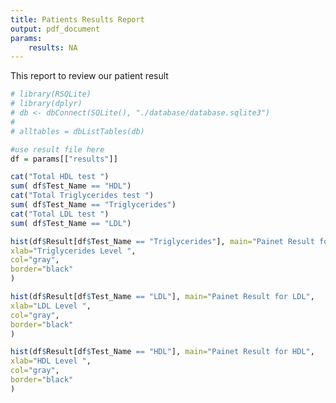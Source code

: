 ---
title: Patients Results Report
output: pdf_document
params:
    results: NA
---
This report to review our patient result 

```{r echo=FALSE, message=FALSE, warning=FALSE, , echo=FALSE, paged.print=FALSE}

# library(RSQLite)
# library(dplyr)
# db <- dbConnect(SQLite(), "./database/database.sqlite3")
# 
# alltables = dbListTables(db)

#use result file here
df = params[["results"]]
```


```{r , echo=FALSE}
cat("Total HDL test ") 
sum( df$Test_Name == "HDL")
cat("Total Triglycerides test ")
sum( df$Test_Name == "Triglycerides")
cat("Total LDL test ")
sum( df$Test_Name == "LDL")
```



```{r , echo=FALSE}

hist(df$Result[df$Test_Name == "Triglycerides"], main="Painet Result for Triglycerides",
xlab="Triglycerides Level ",
col="gray",
border="black"
)

hist(df$Result[df$Test_Name == "LDL"], main="Painet Result for LDL",
xlab="LDL Level ",
col="gray",
border="black"
)

hist(df$Result[df$Test_Name == "HDL"], main="Painet Result for HDL",
xlab="HDL Level ",
col="gray",
border="black"
)

```





